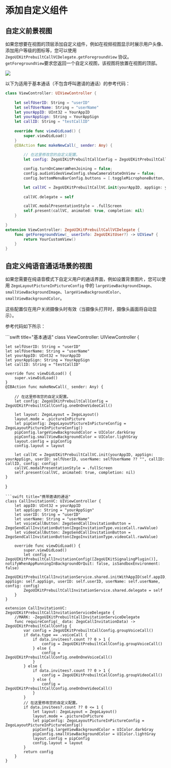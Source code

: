 # 添加自定义组件


## 自定义前景视图

如果您想要在视图的顶层添加自定义组件，例如在视频视图显示时展示用户头像、添加用户等级的图标等，您可以使用 `ZegoUIKitPrebuiltCallVCDelegate.getForegroundView` 协议。   
`getForegroundView`要求您返回一个自定义视图，该视图将放置在视图的顶部。


<Frame width="256" height="auto" caption=""><img src="https://storage.zego.im/sdk-doc/Pics/ZegoUIKit/iOS/custom_audio_videoiOS_bg.png" /></Frame>

以下为适用于基本通话（不包含呼叫邀请的通话）的参考代码：

```swift
class ViewController: UIViewController {
    
    let selfUserID: String = "userID"
    let selfUserName: String = "userName"
    let yourAppID: UInt32 = YourAppID 
    let yourAppSign: String = YourAppSign
    let callID: String = "testCallID"
    
    override func viewDidLoad() {
        super.viewDidLoad()
    }
    @IBAction func makeNewCall(_ sender: Any) {
        
        // 在这里修改您的自定义配置。
        let config: ZegoUIKitPrebuiltCallConfig = ZegoUIKitPrebuiltCallConfig.oneOnOneVideoCall()

        config.turnOnCameraWhenJoining = false;
        config.audioVideoViewConfig.showCameraStateOnView = false;
        config.bottomMenuBarConfig.buttons = [.toggleMicrophoneButton,.hangUpButton,.swtichAudioOutputButton]

        let callVC = ZegoUIKitPrebuiltCallVC.init(yourAppID, appSign: yourAppSign, userID: selfUserID, userName: selfUserName ?? "", callID: callID, config: config)
        
        callVC.delegate = self

        callVC.modalPresentationStyle = .fullScreen
        self.present(callVC, animated: true, completion: nil)
    }
    
}
extension ViewController: ZegoUIKitPrebuiltCallVCDelegate {
    func getForegroundView(_ userInfo: ZegoUIKitUser?) -> UIView? {
        return YourCustomView()
    }
}
```


## 自定义纯语音通话场景的视图

如果您需要在纯语音模式下自定义用户的通话界面，例如设置背景图片，您可以使用 `ZegoLayoutPictureInPictureConfig` 中的 `largeViewBackgroundImage`、`smallViewBackgroundImage`、`largeViewBackgroundColor`、`smallViewBackgroundColor`。

<Note title="说明">

这些配置仅在用户关闭摄像头时有效（当摄像头打开时，摄像头画面将自动显示）。
</Note>

参考代码如下所示：

<CodeGroup>
```swift title="基本通话"
class ViewController: UIViewController {
    
    let selfUserID: String = "userID"
    let selfUserName: String = "userName"
    let yourAppID: UInt32 = YourAppID 
    let yourAppSign: String = YourAppSign
    let callID: String = "testCallID"
    
    override func viewDidLoad() {
        super.viewDidLoad()
    }
    @IBAction func makeNewCall(_ sender: Any) {
        
        // 在这里修改您的自定义配置。
        let config: ZegoUIKitPrebuiltCallConfig = ZegoUIKitPrebuiltCallConfig.oneOnOneVideoCall()

        let layout: ZegoLayout = ZegoLayout()
        layout.mode = .pictureInPicture
        let pipConfig: ZegoLayoutPictureInPictureConfig = ZegoLayoutPictureInPictureConfig()
        pipConfig.largeViewBackgroundColor = UIColor.darkGray
        pipConfig.smallViewBackgroundColor = UIColor.lightGray
        layout.config = pipConfig
        config.layout = layout

        let callVC = ZegoUIKitPrebuiltCallVC.init(yourAppID, appSign: yourAppSign, userID: selfUserID, userName: selfUserName ?? "", callID: callID, config: config)
        callVC.modalPresentationStyle = .fullScreen
        self.present(callVC, animated: true, completion: nil)
    }
}
```
```swift title="携带邀请的通话"
class CallInvitationVC: UIViewController {
    let appID: UInt32 = yourAppID
    let appSign: String = "yourAppSign"
    let userID: String = "userID"
    let userName: String = "userName"
    let voiceCallButton: ZegoSendCallInvitationButton = ZegoSendCallInvitationButton(ZegoInvitationType.voiceCall.rawValue)
    let videoCallButton: ZegoSendCallInvitationButton = ZegoSendCallInvitationButton(ZegoInvitationType.videoCall.rawValue)

    override func viewDidLoad() {
        super.viewDidLoad()
        let config = ZegoUIKitPrebuiltCallInvitationConfig([ZegoUIKitSignalingPlugin()], notifyWhenAppRunningInBackgroundOrQuit: false, isSandboxEnvironment: false)
        ZegoUIKitPrebuiltCallInvitationService.shared.initWithAppID(self.appID, appSign: self.appSign, userID: self.userID, userName: self.userName, config: config)
        ZegoUIKitPrebuiltCallInvitationService.shared.delegate = self
    }
}

extension CallInvitationVC: ZegoUIKitPrebuiltCallInvitationServiceDelegate {
    //MARK: -ZegoUIKitPrebuiltCallInvitationServiceDelegate
    func requireConfig(_ data: ZegoCallInvitationData) -> ZegoUIKitPrebuiltCallConfig {
        var config = ZegoUIKitPrebuiltCallConfig.groupVoiceCall()
        if data.type == .voiceCall {
            if data.invitees?.count ?? 0 > 1 {
                config = ZegoUIKitPrebuiltCallConfig.groupVoiceCall()
            } else {
                config = ZegoUIKitPrebuiltCallConfig.oneOnOneVoiceCall()
            }
        } else {
            if data.invitees?.count ?? 0 > 1 {
                config = ZegoUIKitPrebuiltCallConfig.groupVideoCall()
            } else {
                config = ZegoUIKitPrebuiltCallConfig.oneOnOneVideoCall()
            }
        }
        // 在这里修改您的自定义配置。
        if data.invitees?.count ?? 0 <= 1 {
            let layout: ZegoLayout = ZegoLayout()
            layout.mode = .pictureInPicture
            let pipConfig: ZegoLayoutPictureInPictureConfig = ZegoLayoutPictureInPictureConfig()
            pipConfig.largeViewBackgroundColor = UIColor.darkGray
            pipConfig.smallViewBackgroundColor = UIColor.lightGray
            layout.config = pipConfig
            config.layout = layout
        }
        return config
    }
}
```
</CodeGroup>
